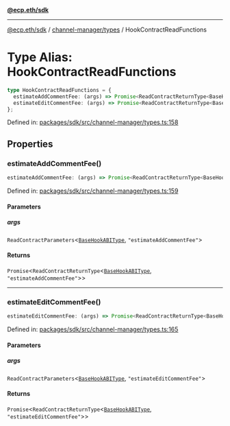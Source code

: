 [**@ecp.eth/sdk**](../../../index.mdx)

***

[@ecp.eth/sdk](/sdk-reference/index.mdx) / [channel-manager/types](/sdk-reference/channel-manager/types/index.mdx) / HookContractReadFunctions

# Type Alias: HookContractReadFunctions

```ts
type HookContractReadFunctions = {
  estimateAddCommentFee: (args) => Promise<ReadContractReturnType<BaseHookABIType, "estimateAddCommentFee">>;
  estimateEditCommentFee: (args) => Promise<ReadContractReturnType<BaseHookABIType, "estimateEditCommentFee">>;
};
```

Defined in: [packages/sdk/src/channel-manager/types.ts:158](https://github.com/ecp-eth/comments-monorepo/blob/main/packages/sdk/src/channel-manager/types.ts#L158)

## Properties

### estimateAddCommentFee()

```ts
estimateAddCommentFee: (args) => Promise<ReadContractReturnType<BaseHookABIType, "estimateAddCommentFee">>;
```

Defined in: [packages/sdk/src/channel-manager/types.ts:159](https://github.com/ecp-eth/comments-monorepo/blob/main/packages/sdk/src/channel-manager/types.ts#L159)

#### Parameters

##### args

`ReadContractParameters`\<[`BaseHookABIType`](/sdk-reference/channel-manager/types/type-aliases/BaseHookABIType.mdx), `"estimateAddCommentFee"`\>

#### Returns

`Promise`\<`ReadContractReturnType`\<[`BaseHookABIType`](/sdk-reference/channel-manager/types/type-aliases/BaseHookABIType.mdx), `"estimateAddCommentFee"`\>\>

***

### estimateEditCommentFee()

```ts
estimateEditCommentFee: (args) => Promise<ReadContractReturnType<BaseHookABIType, "estimateEditCommentFee">>;
```

Defined in: [packages/sdk/src/channel-manager/types.ts:165](https://github.com/ecp-eth/comments-monorepo/blob/main/packages/sdk/src/channel-manager/types.ts#L165)

#### Parameters

##### args

`ReadContractParameters`\<[`BaseHookABIType`](/sdk-reference/channel-manager/types/type-aliases/BaseHookABIType.mdx), `"estimateEditCommentFee"`\>

#### Returns

`Promise`\<`ReadContractReturnType`\<[`BaseHookABIType`](/sdk-reference/channel-manager/types/type-aliases/BaseHookABIType.mdx), `"estimateEditCommentFee"`\>\>
